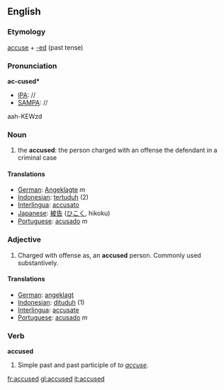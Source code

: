==English==
===Etymology===
[[accuse]] + [[-ed]] (past tense)

===Pronunciation===
'''ac-cused*'''
*[[IPA]]: //
*[[SAMPA]]: //
aah-KEWzd

===Noun===
# the '''accused''': the person charged with an offense the defendant in a criminal case

====Translations====
*[[German]]: [[Angeklagte]] ''m''
*[[Indonesian]]: [[tertuduh]] (2)
*[[Interlingua]]: [[accusato]]
*[[Japanese]]: [[被告]] ([[ひこく]], hikoku)
*[[Portuguese]]: [[acusado]] ''m''

===Adjective===
# Charged with offense as, an '''accused''' person. Commonly used substantively.

====Translations====
*[[German]]: [[angeklagt]]
*[[Indonesian]]: [[dituduh]] (1)
*[[Interlingua]]: [[accusate]]
*[[Portuguese]]: [[acusado]] ''m''

===Verb===
'''accused'''
# Simple past and past participle of ''to [[accuse]]''.

[[fr:accused]]
[[gl:accused]]
[[it:accused]]